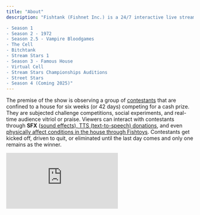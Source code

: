```yaml
---
title: "About"
description: "Fishtank (Fishnet Inc.) is a 24/7 interactive live streaming platform, reality show, content house and video game (coming 2025). Viewers online pay to interact and influence the direction of content. The fishtank.live site consists of many features including: Chat, Video, Clipping, Polls, Items, Missions, Tokens, XP (Experience Points), Clans, Goals, Digital Collectible Auction, TTS, SFX, Fishtoys, etc. Since inception in 2023 there have been 3 full seasons of Fishtank plus a variety of other series including:

- Season 1 
- Season 2 - 1972
- Season 2.5 - Vampire Bloodgames
- The Cell
- Bitchtank
- Stream Stars 1
- Season 3 - Famous House
- Virtual Cell
- Stream Stars Championships Auditions
- Street Stars 
- Season 4 (Coming 2025)"
---
```


The premise of the show is observing a group of [contestants](https://fishtanklive.mintlify.app/pages/contestants) that are confined to a house for six weeks (or 42 days) competing for a cash prize. They are subjected challenge competitions, social experiments, and real-time audience vitriol or praise. Viewers can interact with contestants through **SFX** ([sound effects), TTS (text-to-speech) donations](https://fishtanklive.mintlify.app/pages/site/tts-sfx), and even [physically affect conditions in the house through Fishtoys](https://fishtanklive.mintlify.app/pages/site/fishtoys). Contestants get kicked off, driven to quit, or eliminated until the last day comes and only one remains as the winner.

<iframe src="https://www.youtube.com/embed/geUJ6Ikjh_0?si=FQjoNVaED_DgKb1v" title="YouTube video player" frameborder="0" allow="accelerometer; autoplay; clipboard-write; encrypted-media; gyroscope; picture-in-picture; web-share" referrerpolicy="strict-origin-when-cross-origin" allowfullscreen style={{ width:"100%",maxWidth:"100%",minHeight:"300px",outline:0 }} />
